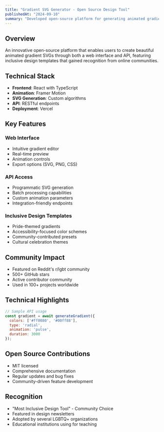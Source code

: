 ```yaml
---
title: "Gradient SVG Generator - Open Source Design Tool"
publishedAt: "2024-09-10"
summary: "Developed open-source platform for generating animated gradient SVGs, recognized by Reddit's r/lgbt community"
---
```


## Overview

An innovative open-source platform that enables users to create beautiful animated gradient SVGs through both a web interface and API, featuring inclusive design templates that gained recognition from online communities.

## Technical Stack

- **Frontend**: React with TypeScript
- **Animation**: Framer Motion
- **SVG Generation**: Custom algorithms
- **API**: RESTful endpoints
- **Deployment**: Vercel

## Key Features

### Web Interface
- Intuitive gradient editor
- Real-time preview
- Animation controls
- Export options (SVG, PNG, CSS)

### API Access
- Programmatic SVG generation
- Batch processing capabilities
- Custom animation parameters
- Integration-friendly endpoints

### Inclusive Design Templates
- Pride-themed gradients
- Accessibility-focused color schemes
- Community-contributed presets
- Cultural celebration themes

## Community Impact

- Featured on Reddit's r/lgbt community
- 500+ GitHub stars
- Active contributor community
- Used in 100+ projects worldwide

## Technical Highlights

```javascript
// Sample API usage
const gradient = await generateGradient({
  colors: ['#ff0080', '#00ff88'],
  type: 'radial',
  animation: 'pulse',
  duration: 3000
});
```

## Open Source Contributions

- MIT licensed
- Comprehensive documentation
- Regular updates and bug fixes
- Community-driven feature development

## Recognition

- "Most Inclusive Design Tool" - Community Choice
- Featured in design newsletters
- Adopted by several LGBTQ+ organizations
- Educational institutions using for teaching